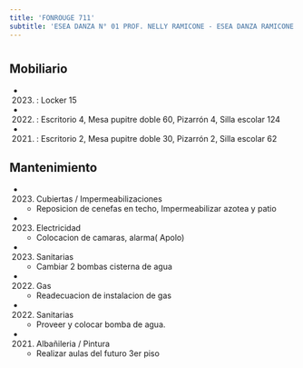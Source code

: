 ```yaml
---
title: 'FONROUGE 711'
subtitle: 'ESEA DANZA N° 01 PROF. NELLY RAMICONE - ESEA DANZA RAMICONE FOLK.N°08 - ESEA DANZA RAMICONE FOLK.N°25'
---
```


#


## Mobiliario

*  (2023) : Locker 15 

*  (2022) : Escritorio 4, Mesa pupitre doble 60, Pizarrón 4, Silla escolar 124 

*  (2021) : Escritorio 2, Mesa pupitre doble 30, Pizarrón 2, Silla escolar 62 





## Mantenimiento

*  (2023) Cubiertas / Impermeabilizaciones 
    + Reposicion de cenefas en techo, Impermeabilizar azotea y patio

*  (2023) Electricidad 
    + Colocacion de camaras, alarma( Apolo)

*  (2023) Sanitarias 
    + Cambiar 2 bombas cisterna de agua

*  (2022) Gas 
    + Readecuacion de  instalacion de gas

*  (2022) Sanitarias 
    + Proveer y colocar bomba de agua.

*  (2021) Albañileria / Pintura 
    + Realizar aulas del futuro 3er piso



